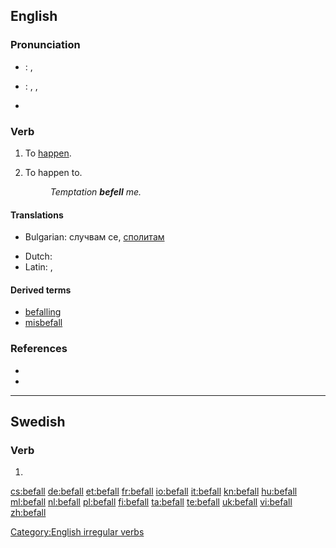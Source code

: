 {{also|Befall}}
==English==

===Pronunciation===
* {{a|UK}}: {{IPA|/bɪˈfɔːl/}}, {{SAMPA|/bI"fO:l/}}
* {{a|US}}: {{enPR|bĭ-fälʹ}}, {{IPA|/bɪˈfɑl/}}, {{SAMPA|/bI"fAl/}}
* {{audio|En-us-befall.ogg|Audio (US)}}
*: {{rhymes|ɔːl}}

===Verb===
{{en-verb|befalls|befalling|befell|befallen}}

# {{intransitive}} To [[happen]].
# {{transitive}} To happen to.
#: ''Temptation '''befell''' me.''

====Translations====
{{trans-top|happen to}}
* Bulgarian: случвам се, [[сполитам]]
{{trans-mid}}
* Dutch: {{t+|nl|overkomen}}
* Latin: {{t|la|accido}}, {{t|la|incido}}
{{trans-bottom}}

====Derived terms====
* [[befalling]]<!--adjective, noun-->
* [[misbefall]]

===References===
* {{R:Century 1911}}
* {{R:Webster 1913}}

[[Category:English irregular verbs]]

----

==Swedish==

===Verb===
{{infl|sv|verb form}}

#{{sv-verb-form-imp|befalla}}

[[cs:befall]]
[[de:befall]]
[[et:befall]]
[[fr:befall]]
[[io:befall]]
[[it:befall]]
[[kn:befall]]
[[hu:befall]]
[[ml:befall]]
[[nl:befall]]
[[pl:befall]]
[[fi:befall]]
[[ta:befall]]
[[te:befall]]
[[uk:befall]]
[[vi:befall]]
[[zh:befall]]